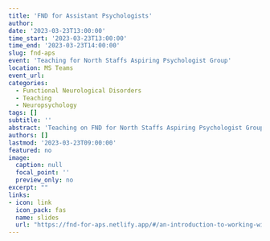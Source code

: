 ```yaml
---
title: 'FND for Assistant Psychologists'
author:
date: '2023-03-23T13:00:00'
time_start: '2023-03-23T13:00:00'
time_end: '2023-03-23T14:00:00'
slug: fnd-aps
event: 'Teaching for North Staffs Aspiring Psychologist Group'
location: MS Teams
event_url: 
categories:
  - Functional Neurological Disorders
  - Teaching
  - Neuropsychology
tags: []
subtitle: ''
abstract: 'Teaching on FND for North Staffs Aspiring Psychologist Group'
authors: []
lastmod: '2023-03-23T09:00:00'
featured: no
image:
  caption: null
  focal_point: ''
  preview_only: no
excerpt: ""
links:
- icon: link
  icon_pack: fas
  name: slides
  url: "https://fnd-for-aps.netlify.app/#/an-introduction-to-working-with-functional-neurological-disorders"
---
```


